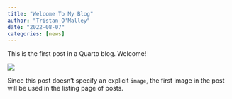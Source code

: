 ```yaml
---
title: "Welcome To My Blog"
author: "Tristan O'Malley"
date: "2022-08-07"
categories: [news]
---
```


This is the first post in a Quarto blog. Welcome!

![](thumbnail.jpg)

Since this post doesn't specify an explicit `image`, the first image in the post will be used in the listing page of posts.
